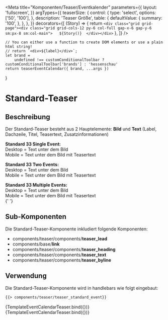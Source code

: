 
<Meta
    title="Komponenten/Teaser/Eventkalender"
    parameters={{
        layout: 'fullscreen',
    }}
    argTypes={{
        teaserSize: {
            control: {
                type: 'select',
                options: ['50', '100'],
            },
            description: 'Teaser Größe',
            table: {
                defaultValue: {
                    summary: '100',
                },
            },
        },
    }}
    decorators={[
        (Story) => {
            return `<div class="grid grid-page"><div class="grid grid-cols-12 py-6 col-full gap-x-6 gap-y-6 sm:px-8 sm:col-main">  
                ${Story()} 
                </div></div>`
        },
    ]}
/>

    // You can either use a function to create DOM elements or use a plain html string!
    // return `<div>${label}</div>`;
    let brand =
        undefined !== customConditionalToolbar ? customConditionalToolbar['brands'] : 'hessenschau'
    return teaserEventCalendar({ brand, ...args })
}

# Standard-Teaser

## Beschreibung

Der Standard-Teaser besteht aus 2 Hauptelemente: <b>Bild</b> und <b>Text</b> (Label, Dachzeile, Titel, Teasertext, Zusatzinformationen)

<b>Standard 33 Single Event:</b> <br />
Desktop = Text unter dem Bild <br />
Mobile = Text unter dem Bild mit Teasertext <br />

<b>Standard 33 Two Events:</b> <br />
Desktop = Text unter dem Bild <br />
Mobile = Text unter dem Bild mit Teasertext <br />

<b>Standard 33 Multiple Events:</b> <br />
Desktop = Text unter dem Bild <br />
Mobile = Text unter dem Bild mit Teasertext <br />{' '}

## Sub-Komponenten

Die Standard-Teaser-Komponente inkludiert folgende Komponenten:

<ul>
    <li>
        components/teaser/components/<b>teaser_lead</b>
    </li>
    <li>
        components/base/<b>link</b>
    </li>
    <li>
        components/teaser/components/<b>teaser_heading</b>
    </li>
    <li>
        components/teaser/components/<b>teaser_text</b>
    </li>
    <li>
        components/teaser/components/<b>teaser_byline</b>
    </li>
</ul>

## Verwendung

Die Standard-Teaser-Komponente wird in handlebars wie folgt eingebaut:

```html
{{> components/teaser/teaser_standard_event}}
```

<Preview withToolbar>
    <Story
        name="Teaser 100"
        argTypes={{
            teaserSize: {
                control: {
                    type: 'select',
                    options: ['50', '100'],
                },
                description: 'Teaser Größe',
                table: {
                    defaultValue: {
                        summary: '100',
                    },
                },
            },
        }}
        args={teaserEventCalendar100Serif.logicItem.includeModel}
    >
        {TemplateEventCalendarTeaser.bind({})}
    </Story>
    <Story
        name="Teaser 100 Keine Events in der Zukunft"
        argTypes={{
            teaserSize: {
                control: {
                    type: 'select',
                    options: ['50', '100'],
                },
                description: 'Teaser Größe',
                table: {
                    defaultValue: {
                        summary: '100',
                    },
                },
            },
        }}
        args={teaserEventCalendarWithNoFutureEventsData.logicItem.includeModel}
    >
        {TemplateEventCalendarTeaser.bind({})}
    </Story>
</Preview>

